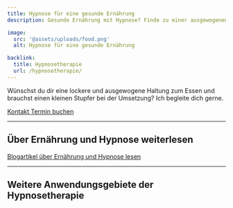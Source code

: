 ```yaml
---
title: Hypnose für eine gesunde Ernährung
description: Gesunde Ernährung mit Hypnose? Finde zu einer ausgewogenen Haltung zum Essen und erhalte Unterstützung bei der Umsetzung deiner Ziele.

image:
  src: '@assets/uploads/food.png'
  alt: Hypnose für eine gesunde Ernährung

backlink:
  title: Hypnosetherapie
  url: /hypnosetherapie/
---
```



<div class="relative">

<p>Wünschst du dir eine lockere und ausgewogene Haltung zum Essen und brauchst einen kleinen Stupfer bei der Umsetzung? Ich begleite dich gerne.</p>

</div>

<div class="flex gap-4">
  <a data-umami-event="Home – Button Kontakt" href="/kontakt/" class="inline-flex items-center justify-center px-6 py-3 text-base leading-tight font-bold text-red-600 bg-transparent border border-red-600 rounded-full transition hover:bg-red-500 hover:text-red-50 no-underline" onclick="document.app.emitEvent('mouseDown', 'trigger-to-5');"> 
    <span class="">Kontakt</span>
  </a>
  <a
  data-umami-event="Open Calendly"
  href="https://calendly.com/bern-hypnose/erstsitzung"
  target="_blank"
  class="inline-flex no-prose items-center justify-center px-6 py-3 text-base leading-tight font-bold text-white bg-red-600 border border-red-600 rounded-full transition hover:bg-red-500 hover:text-red-50 no-underline"
>
  <span>Termin buchen</span>
</a>

</div>

<hr class="border-gray-400" />
<h2 class="text-balance">Über Ernährung und Hypnose weiterlesen</h2>
<a href="/tags/ernaehrung/" class="inline-flex items-center justify-center px-6 py-3 text-base leading-tight font-bold text-red-600 bg-transparent border border-red-600 rounded-full transition hover:bg-red-500 hover:text-red-50 no-underline" onclick="document.app.emitEvent('mouseDown', 'trigger-to-5');"> 
    <span class="">Blogartikel über Ernährung und Hypnose lesen</span>
</a>

<hr class="border-gray-400" />
<h2 class="text-balance">Weitere Anwendungsgebiete der Hypnosetherapie</h2>
<SubPages id="hypnotherapy" exclude="/hypnosetherapie/ernaehrung/" columns={3} />

